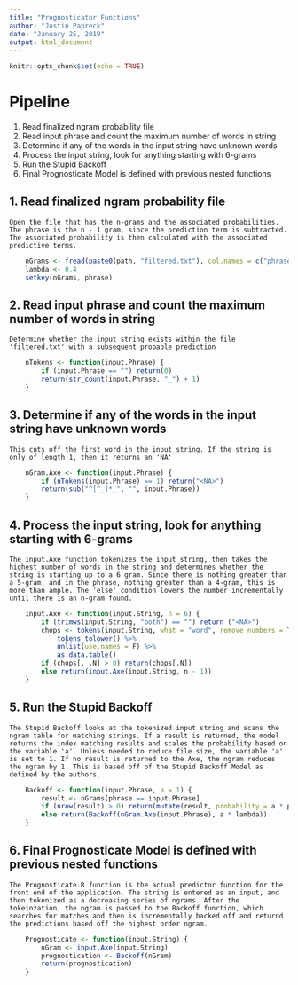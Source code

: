 ---
title: "Prognosticator Functions"
author: "Justin Papreck"
date: "January 25, 2019"
output: html_document
---

```{r setup, include=FALSE}
knitr::opts_chunk$set(echo = TRUE)
```

# Pipeline
1. Read finalized ngram probability file
2. Read input phrase and count the maximum number of words in string
3. Determine if any of the words in the input string have unknown words
4. Process the input string, look for anything starting with 6-grams
5. Run the Stupid Backoff
6. Final Prognosticate Model is defined with previous nested functions

## 1. Read finalized ngram probability file
    Open the file that has the n-grams and the associated probabilities. The phrase is the n - 1 gram, since the prediction term is subtracted. The associated probability is then calculated with the associated predictive terms. 
```{r read, echo=TRUE}
    nGrams <- fread(paste0(path, "filtered.txt"), col.names = c("phrase", "prediction", "probability"), data.table = T, stringsAsFactors = F, encoding = "UTF-8")
    lambda <- 0.4
    setkey(nGrams, phrase)
```

## 2. Read input phrase and count the maximum number of words in string
    Determine whether the input string exists within the file 'filtered.txt' with a subsequent probable prediction
```{r tokenize, echo=TRUE}
    nTokens <- function(input.Phrase) {
        if (input.Phrase == "") return(0)
        return(str_count(input.Phrase, "_") + 1)
    }
```

## 3. Determine if any of the words in the input string have unknown words
    This cuts off the first word in the input string. If the string is only of length 1, then it returns an 'NA'
```{r ngram, echo=TRUE}
    nGram.Axe <- function(input.Phrase) {
        if (nTokens(input.Phrase) == 1) return("<NA>")
        return(sub("^[^_]*_", "", input.Phrase))
    }
```

## 4. Process the input string, look for anything starting with 6-grams
    The input.Axe function tokenizes the input string, then takes the highest number of words in the string and determines whether the string is starting up to a 6 gram. Since there is nothing greater than a 5-gram, and in the phrase, nothing greater than a 4-gram, this is more than ample. The 'else' condition lowers the number incrementally until there is an n-gram found. 
```{r input, echo=TRUE}
    input.Axe <- function(input.String, n = 6) {
        if (trimws(input.String, "both") == "") return ("<NA>")
        chops <- tokens(input.String, what = "word", remove_numbers = T, remove_punct = T, remove_symbols = T, remove_twitter = T, remove_hyphens = T, remove_url = T, remove_separators = T, ngrams = n) %>% 
            tokens_tolower() %>%
            unlist(use.names = F) %>%
            as.data.table()
        if (chops[, .N] > 0) return(chops[.N])
        else return(input.Axe(input.String, n - 1))
    }
```

## 5. Run the Stupid Backoff
    The Stupid Backoff looks at the tokenized input string and scans the ngram table for matching strings. If a result is returned, the model returns the index matching results and scales the probability based on the variable 'a'. Unless needed to reduce file size, the variable 'a' is set to 1. If no result is returned to the Axe, the ngram reduces the ngram by 1. This is based off of the Stupid Backoff Model as defined by the authors. 
```{r stupid, echo=TRUE}
    Backoff <- function(input.Phrase, a = 1) {
        result <- nGrams[phrase == input.Phrase]
        if (nrow(result) > 0) return(mutate(result, probability = a * probability))
        else return(Backoff(nGram.Axe(input.Phrase), a * lambda))
    }
```

## 6. Final Prognosticate Model is defined with previous nested functions
    The Prognosticate.R function is the actual predictor function for the front end of the application. The string is entered as an input, and then tokenized as a decreasing series of ngrams. After the tokeinzation, the ngram is passed to the Backoff function, which searches for matches and then is incrementally backed off and returnd the predictions based off the highest order ngram. 
```{r prognosticate, echo=TRUE}
    Prognosticate <- function(input.String) {
        nGram <- input.Axe(input.String)
        prognostication <- Backoff(nGram)
        return(prognostication)
    }
```
